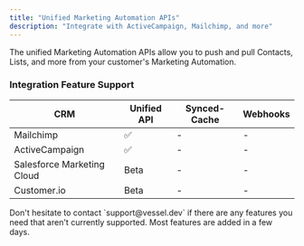 ```yaml
---
title: "Unified Marketing Automation APIs"
description: "Integrate with ActiveCampaign, Mailchimp, and more"
---
```


The unified Marketing Automation APIs allow you to push and pull Contacts, Lists, and more from your customer's Marketing Automation.

### Integration Feature Support

| CRM                        | Unified API | Synced-Cache | Webhooks |
| -------------------------- | ----------- | ------------ | -------- |
| Mailchimp                  | ✅          | -            | -        |
| ActiveCampaign             | ✅          | -            | -        |
| Salesforce Marketing Cloud | Beta        | -            | -        |
| Customer.io                | Beta        | -            | -        |

<Note>
  Don't hesitate to contact `support@vessel.dev` if there are any features you
  need that aren't currently supported. Most features are added in a few days.
</Note>
